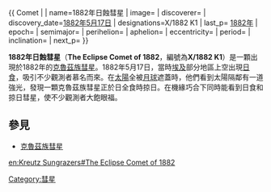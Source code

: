 {{ Comet | 
| name=1882年日蝕彗星
| image=
| discoverer=
| discovery_date=[[1882年|1882年]][[5月17日|5月17日]]
| designations=X/1882 K1
| last_p= [[1882年|1882年]]
| epoch=
| semimajor=
| perihelion=
| aphelion=
| eccentricity=
| period=
| inclination=
| next_p=
}}

'''1882年日蝕彗星'''（'''The Eclipse Comet of 1882'''，編號為'''X/1882 K1'''）是一顆出現於1882年的[[克魯茲族彗星|克魯茲族彗星]]。1882年5月17日，當時[[埃及|埃及]]部分地區上空出現[[日食|日食]]，吸引不少觀測者慕名而來。在[[太陽|太陽]]全被[[月球|月球]]遮蓋時，他們看到太陽隔鄰有一道強光，發現一顆克魯茲族彗星正於日全食時掠日。在機緣巧合下同時能看到日食和掠日彗星，使不少觀測者大飽眼福。

==參見==
*[[克魯茲族彗星|克魯茲族彗星]]


[[Category:彗星|Category:彗星]]

[[en:Kreutz_Sungrazers#The_Eclipse_Comet_of_1882|en:Kreutz Sungrazers#The Eclipse Comet of 1882]]